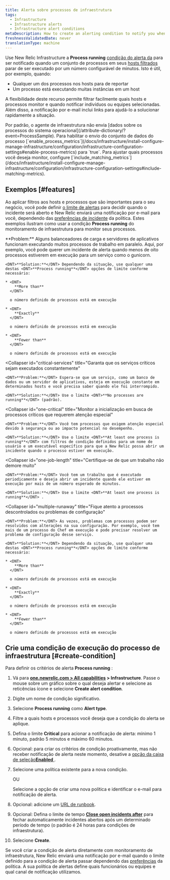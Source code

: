 ```yaml
---
title: Alerta sobre processos de infraestrutura
tags:
  - Infrastructure
  - Infrastructure alerts
  - Infrastructure alert conditions
metaDescription: How to create an alerting condition to notify you when processes have stopped reporting or are not running as expected.
freshnessValidatedDate: never
translationType: machine
---
```


Use New Relic Infrastructure a <DNT>**Process running**</DNT> [condição do alerta da](/docs/infrastructure/new-relic-infrastructure/configuration/infrastructure-alerts-add-edit-or-view-host-alert-information) para ser notificado quando um conjunto de processos em seus [hosts filtrados](/docs/infrastructure/new-relic-infrastructure/filter-group/filter-sets-organize-your-infrastructure-hosts) parar de ser executado por um número configurável de minutos. Isto é útil, por exemplo, quando:

* Qualquer um dos processos nos hosts para de reportar
* Um processo está executando muitas instâncias em um host

A flexibilidade deste recurso permite filtrar facilmente quais hosts e processos monitor e quando notificar indivíduos ou equipes selecionadas. Além disso, a notificação por e-mail inclui links para ajudá-lo a solucionar rapidamente a situação.

<Callout variant="important">
  Por padrão, o agente de infraestrutura não envia [dados sobre os processos do sistema operacional](/attribute-dictionary/?event=ProcessSample). Para habilitar o envio do conjunto de dados do processo [`enable_process_metrics`](/docs/infrastructure/install-configure-manage-infrastructure/configuration/infrastructure-configuration-settings#enable-process-metrics) para `true`. Para ajustar quais processos você deseja monitor, configure [`include_matching_metrics`](/docs/infrastructure/install-configure-manage-infrastructure/configuration/infrastructure-configuration-settings#include-matching-metrics).
</Callout>

## Exemplos [#features]

Ao aplicar filtros aos hosts e processos que são importantes para o seu negócio, você pode definir [o limite de alertas](/docs/alerts/new-relic-alerts/getting-started/alerts-glossary#alert-threshold) para decidir quando o incidente será aberto e New Relic enviará uma notificação por e-mail para você, dependendo das [preferências de incidente](/docs/alerts/new-relic-alerts/configuring-alert-policies/specify-when-new-relic-creates-incidents) da política. Estes exemplos ilustram como usar a condição <DNT>**Process running**</DNT> do monitoramento de infraestrutura para monitor seus processos.

<CollapserGroup>
  <Collapser
    id="processes-load"
    title="Certifique-se de que processos suficientes estejam em execução para satisfazer a carga"
  >
    <DNT>**Problem:**</DNT> Alguns balanceadores de carga e servidores de aplicativos funcionam executando muitos processos de trabalho em paralelo. Aqui, por exemplo, você pode querer um incidente de alerta quando menos de oito processos estiverem em execução para um serviço como o gunicorn.

    <DNT>**Solution:**</DNT> Dependendo da situação, use qualquer uma destas <DNT>**Process running**</DNT> opções de limite conforme necessário:

    * <DNT>
        **More than**
      </DNT>

      o número definido de processos está em execução

    * <DNT>
        **Exactly**
      </DNT>

      o número definido de processos está em execução

    * <DNT>
        **Fewer than**
      </DNT>

      o número definido de processos está em execução
  </Collapser>

  <Collapser
    id="critical-services"
    title="Garanta que os serviços críticos sejam executados constantemente"
  >
    <DNT>**Problem:**</DNT> Espera-se que um serviço, como um banco de dados ou um servidor de aplicativos, esteja em execução constante em determinados hosts e você precisa saber quando ele foi interrompido.

    <DNT>**Solution:**</DNT> Use o limite <DNT>**No processes are running**</DNT> (padrão).
  </Collapser>

  <Collapser
    id="one-critical"
    title="Monitor a inicialização em busca de processos críticos que requerem atenção especial"
  >
    <DNT>**Problem:**</DNT> Você tem processos que exigem atenção especial devido à segurança ou ao impacto potencial no desempenho.

    <DNT>**Solution:**</DNT> Use o limite <DNT>**At least one process is running**</DNT> com filtros de condição definidos para um nome de usuário e um executável específico para que a New Relic possa abrir um incidente quando o processo estiver em execução.
  </Collapser>

  <Collapser
    id="one-job-length"
    title="Certifique-se de que um trabalho não demore muito"
  >
    <DNT>**Problem:**</DNT> Você tem um trabalho que é executado periodicamente e deseja abrir um incidente quando ele estiver em execução por mais de um número esperado de minutos.

    <DNT>**Solution:**</DNT> Use o limite <DNT>**At least one process is running**</DNT> .
  </Collapser>

  <Collapser
    id="multiple-runaway"
    title="Fique atento a processos descontrolados ou problemas de configuração"
  >
    <DNT>**Problem:**</DNT> Às vezes, problemas com processos podem ser resolvidos com alterações na sua configuração. Por exemplo, você tem mais de um processo do Chef em execução e pode precisar resolver um problema de configuração desse serviço.

    <DNT>**Solution:**</DNT> Dependendo da situação, use qualquer uma destas <DNT>**Process running**</DNT> opções de limite conforme necessário:

    * <DNT>
        **More than**
      </DNT>

      o número definido de processos está em execução

    * <DNT>
        **Exactly**
      </DNT>

      o número definido de processos está em execução

    * <DNT>
        **Fewer than**
      </DNT>

      o número definido de processos está em execução
  </Collapser>
</CollapserGroup>

## Crie uma condição de execução do processo de infraestrutura [#create-condition]

Para definir os critérios de alerta <DNT>**Process running**</DNT> :

1. Vá para <DNT>**[one.newrelic.com > All capabilities](https://one.newrelic.com/all-capabilities) > Infrastructure**</DNT>. Passe o mouse sobre um gráfico sobre o qual deseja alertar e selecione as reticências <Icon name="fe-more-horizontal"/> ícone e selecione <DNT>**Create alert condition**</DNT>.

2. Digite um nome de condição significativo.

3. Selecione <DNT>**Process running**</DNT> como <DNT>**Alert type**</DNT>.

4. Filtre a quais hosts e processos você deseja que a condição do alerta se aplique.

5. Defina o limite <DNT>**Critical**</DNT> para acionar a notificação de alerta: mínimo 1 minuto, padrão 5 minutos e máximo 60 minutos.

6. Opcional: para criar os critérios de condição proativamente, mas não receber notificação de alerta neste momento, desative a [opção da caixa de seleção<DNT>**Enabled**</DNT> ](/docs/infrastructure/new-relic-infrastructure/configuration/infrastructure-alerts-add-edit-or-view-host-alert-information#enabled).

7. Selecione uma política existente para a nova condição.

   OU

   Selecione a opção de criar uma nova política e identificar o e-mail para notificação de alerta.

8. Opcional: adicione um [URL de runbook](#runbook-url-infrastructure).

9. Opcional: Defina o limite de tempo [<DNT>**Close open incidents after**</DNT>](#incident-time-limit) para fechar automaticamente incidentes abertos após um determinado período de tempo (o padrão é 24 horas para condições de infraestrutura).

10. Selecione <DNT>**Create**</DNT>.

Se você criar a condição de alerta diretamente com monitoramento de infraestrutura, New Relic enviará uma notificação por e-mail quando o limite definido para a condição de alerta passar dependendo das [preferências](/docs/alerts/new-relic-alerts/configuring-alert-policies/specify-when-new-relic-creates-incidents) da política. A sua política de alertas define quais funcionários ou equipes e qual canal de notificação utilizamos.
